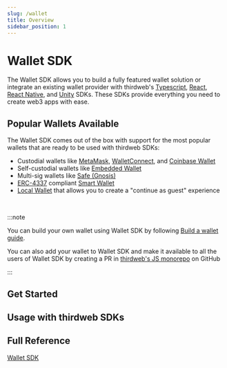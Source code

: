 ```yaml
---
slug: /wallet
title: Overview
sidebar_position: 1
---
```



# Wallet SDK

The Wallet SDK allows you to build a fully featured wallet solution
or integrate an existing wallet provider with thirdweb's
[Typescript](/wallet/usage-with-typescript-sdk),
[React](/wallet/usage-with-react-sdk),
[React Native](/wallet/usage-with-react-native-sdk), and
[Unity](/wallet/usage-with-unity-sdk) SDKs.
These SDKs provide everything you need to create web3 apps with ease.

<OpenSourceInfo
  repoName="wallets"
  repoUrl="https://github.com/thirdweb-dev/js/tree/main/packages/wallets"
/>

## Popular Wallets Available

The Wallet SDK comes out of the box with support for the most popular wallets that are ready to be used with thirdweb SDKs:

- Custodial wallets like [MetaMask](/wallet/metamask), [WalletConnect](/wallet/wallet-connect-v2), and [Coinbase Wallet](/wallet/coinbase-wallet)
- Self-custodial wallets like [Embedded Wallet](/wallet/embedded-wallet)
- Multi-sig wallets like [Safe (Gnosis)](/wallet/safe)
- [ERC-4337](https://eips.ethereum.org/EIPS/eip-4337) compliant [Smart Wallet](/wallet/smart-wallet)
- [Local Wallet](/wallet/local-wallet) that allows you to create a "continue as guest" experience

<div className="row" style={{ marginBottom: 12, padding: 8, paddingTop: 0 }}>
  <div className="col col--4" style={{ padding: 8 }}>
    <QuickstartCard
      name="Smart Wallet"
      link="/wallet/smart-wallet"
      image="/assets/wallets/smart-wallet.svg"
      description="Deploy smart contract wallets for your users"
    />
  </div>
  <div className="col col--4" style={{ padding: 8 }}>
    <QuickstartCard
      name="Embedded Wallet"
      link="/wallet/embedded-wallet"
      image="/assets/wallets/embedded-wallet.svg"
      description="Connect with email"
    />
  </div>
  <div className="col col--4" style={{ padding: 8 }}>
    <QuickstartCard
      name="Local Wallet"
      link="/wallet/local-wallet"
      image="/assets/wallets/local-wallet.svg"
      description="Generate wallets for new users on the fly"
    />
  </div>
  <div className="col col--4" style={{ padding: 8 }}>
    <QuickstartCard
      name="MetaMask"
      link="/wallet/metamask"
      image="/assets/wallets/metamask.png"
      description="Connect with MetaMask"
    />
  </div>
  <div className="col col--4" style={{ padding: 8 }}>
    <QuickstartCard
      name="Coinbase"
      link="/wallet/coinbase-wallet"
      image="/assets/wallets/coinbase.png"
      description="Connect with Coinbase Wallet"
    />
  </div>
  <div className="col col--4" style={{ padding: 8 }}>
    <QuickstartCard
      name="WalletConnect"
      link="/wallet/wallet-connect-v2"
      image="/assets/wallets/walletconnect.svg"
      description="Connect with Wallet Connect"
    />
  </div>
  <div className="col col--4" style={{ padding: 8 }}>
    <QuickstartCard
      name="Trust"
      link="/wallet/trust-wallet"
      image="/assets/wallets/trust.png"
      description="Connect with Trust Wallet"
    />
  </div>
  <div className="col col--4" style={{ padding: 8 }}>
    <QuickstartCard
      name="Zerion"
      link="/wallet/zerion-wallet"
      image="/assets/wallets/zerion.svg"
      description="Connect with Zerion Wallet"
    />
  </div>
  <div className="col col--4" style={{ padding: 8 }}>
    <QuickstartCard
      name="Phantom"
      link="/wallet/phantom"
      image="/assets/wallets/phantom.svg"
      description="Connect with Phantom Wallet"
    />
  </div>
  <div className="col col--4" style={{ padding: 8 }}>
    <QuickstartCard
      name="Safe"
      link="/wallet/safe"
      image="/assets/wallets/gnosis.png"
      description="Connect to multi-sig wallets via Safe"
    />
  </div>
  <div className="col col--4" style={{ padding: 8 }}>
    <QuickstartCard
      name="AWS KMS"
      link="/wallet/aws-kms"
      image="/assets/wallets/aws-kms.svg"
      description="Connect with AWS key management service"
    />
  </div>
  <div className="col col--4" style={{ padding: 8 }}>
    <QuickstartCard
      name="AWS Secrets Manager"
      link="/wallet/aws-secrets-manager"
      image="/assets/product/wallet.png"
      description="Connect with AWS Secrets Manager"
    />
  </div>
  <div className="col col--4" style={{ padding: 8 }}>
    <QuickstartCard
      name="Ethers.js"
      link="/wallet/ethers"
      image="/assets/wallets/ethers.png"
      description="Connect any Ethers.js compatible wallet"
    />
  </div>
  <div className="col col--4" style={{ padding: 8 }}>
    <QuickstartCard
      name="Private Key"
      link="/wallet/private-key"
      image="/assets/product/wallet.png"
      description="Connect a wallet directly by a private key"
    />
  </div>
  <div className="col col--4" style={{ padding: 8 }}>
    <QuickstartCard
      name="Magic Link"
      link="/wallet/magic"
      image="/assets/wallets/magic.png"
      description="Connect with email, phone number or social Login"
    />
  </div>
  <div className="col col--4" style={{ padding: 8 }}>
    <QuickstartCard
      name="OKX Wallet"
      link="/wallet/okx-wallet"
      image="/assets/wallets/okx.svg"
      description="Connect with OKX Wallet"
    />
  </div>

  <div className="col col--4" style={{ padding: 8 }}>
    <QuickstartCard
      name="Core Wallet"
      link="/wallet/core-wallet"
      image="/assets/wallets/core.png"
      description="Connect with Core Wallet"
    />
  </div>

  <div className="col col--4" style={{ padding: 8 }}>
    <QuickstartCard
      name="Coin98 Wallet"
      link="/wallet/coin98-wallet"
      image="/assets/wallets/coin98.png"
      description="Connect with Coin98 Wallet"
    />
  </div>
</div>

<br />

:::note

You can build your own wallet using Wallet SDK by following [Build a wallet guide](/wallet/build-a-wallet).

You can also add your wallet to Wallet SDK and make it available to all the users of Wallet SDK by creating a PR in [thirdweb's JS monorepo](https://github.com/thirdweb-dev/js) on GitHub

:::

## Get Started

<div className="row" style={{ marginBottom: 12, padding: 8, paddingTop: 0 }}>
  <div className="col col--12" style={{ padding: 8 }}>
    <QuickstartCard
      name="Get started with Wallet"
      link="/wallet/getting-started"
      image="/assets/product/wallet.png"
    />
  </div>
</div>

## Usage with thirdweb SDKs

<div className="row" style={{ marginBottom: 0, padding: 8, paddingTop: 0 }}>
  <div className="col col--12" style={{ padding: 8, paddingBottom: 0 }}>
    <QuickstartCard
      name="Usage with TypeScript SDK"
      link="/wallet/usage-with-typescript-sdk"
      image="/assets/languages/typescript.png"
    />
  </div>
</div>

<div className="row" style={{ marginBottom: 0, padding: 8, paddingTop: 0 }}>
  <div className="col col--12" style={{ padding: 8, paddingBottom: 0 }}>
    <QuickstartCard
      name="Usage with React SDK"
      link="/wallet/usage-with-react-sdk"
      image="/assets/languages/react.png"
    />
  </div>
</div>

<div className="row" style={{ marginBottom: 0, padding: 8, paddingTop: 0 }}>
  <div className="col col--12" style={{ padding: 8, paddingBottom: 0 }}>
    <QuickstartCard
      name="Usage with React Native SDK"
      link="/wallet/usage-with-react-native-sdk"
      image="/assets/languages/react-native.png"
    />
  </div>
</div>

<div className="row" style={{ marginBottom: 0, padding: 8, paddingTop: 0 }}>
  <div className="col col--12" style={{ padding: 8, paddingBottom: 0 }}>
    <QuickstartCard
      name="Usage with Unity SDK"
      link="/unity/connectwallet"
      image="/assets/languages/unity.webp"
    />
  </div>
</div>

## Full Reference

<a href="/reference/wallets/index.html" target="_blank">
  Wallet SDK
</a>
